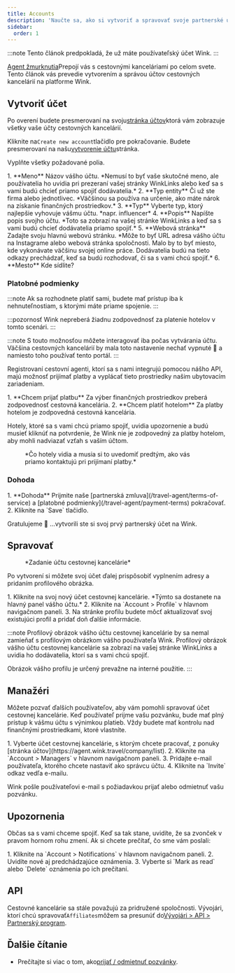```yaml
---
title: Accounts
description: 'Naučte sa, ako si vytvoriť a spravovať svoje partnerské účty na Wink.'
sidebar:
  order: 1
---
```


:::note
Tento článok predpokladá, že už máte používateľský účet Wink.
:::

[Agent žmurknutia](https://agent.wink.travel)Prepojí vás s cestovnými kanceláriami po celom svete. Tento článok vás prevedie vytvorením a správou účtov cestovných kancelárií na platforme Wink.

## Vytvoriť účet

Po overení budete presmerovaní na svoju[stránka účtov](https://agent.wink.travel/company/list)ktorá vám zobrazuje všetky vaše účty cestovných kancelárií.

Kliknite na`Create new account`tlačidlo pre pokračovanie. Budete presmerovaní na našu[vytvorenie účtu](https://agent.wink.travel/company/create)stránka.

Vyplňte všetky požadované polia.

<Steps>
  1. **Meno** Názov vášho účtu. *Nemusí to byť vaše skutočné meno, ale používatelia ho uvidia pri prezeraní vašej stránky WinkLinks alebo keď sa s vami budú chcieť priamo spojiť dodávatelia.*
  2. **Typ entity** Či už ste firma alebo jednotlivec. *Väčšinou sa používa na určenie, ako máte nárok na získanie finančných prostriedkov.*
  3. **Typ** Vyberte typ, ktorý najlepšie vyhovuje vášmu účtu. *napr. influencer*
  4. **Popis** Napíšte popis svojho účtu. *Toto sa zobrazí na vašej stránke WinkLinks a keď sa s vami budú chcieť dodávatelia priamo spojiť.*
  5. **Webová stránka** Zadajte svoju hlavnú webovú stránku. *Môže to byť URL adresa vášho účtu na Instagrame alebo webová stránka spoločnosti. Malo by to byť miesto, kde vykonávate väčšinu svojej online práce. Dodávatelia budú na tieto odkazy prechádzať, keď sa budú rozhodovať, či sa s vami chcú spojiť.*
  6. **Mesto** Kde sídlite?
</Steps>


### Platobné podmienky

:::note
Ak sa rozhodnete platiť sami, budete mať prístup iba k nehnuteľnostiam, s ktorými máte priame spojenie.
:::

:::pozornosť
Wink nepreberá žiadnu zodpovednosť za platenie hotelov v tomto scenári.
:::

:::note
S touto možnosťou môžete interagovať iba počas vytvárania účtu. Väčšina cestovných kancelárií by mala toto nastavenie nechať vypnuté 🛑 a namiesto toho používať tento portál.
:::

Registrovaní cestovní agenti, ktorí sa s nami integrujú pomocou nášho API, majú možnosť prijímať platby a vyplácať tieto prostriedky našim ubytovacím zariadeniam.

<Steps>
  1. **Chcem prijať platbu** Za výber finančných prostriedkov preberá zodpovednosť cestovná kancelária.
  2. **Chcem platiť hotelom** Za platby hotelom je zodpovedná cestovná kancelária.
</Steps>


Hotely, ktoré sa s vami chcú priamo spojiť, uvidia upozornenie a budú musieť kliknúť na potvrdenie, že Wink nie je zodpovedný za platby hotelom, aby mohli nadviazať vzťah s vaším účtom.

<figure>
  <CloudinaryImage width="700" height="220" resize="scale" quality="best" alt="Potvrdenie vzťahu TA k nehnuteľnosti" src="academy/property-ta-agreement" errorImage="noimage_opaque_nyrtl0.png" />

  <figcaption>*Čo hotely vidia a musia si to uvedomiť predtým, ako vás priamo kontaktujú pri prijímaní platby.*</figcaption>
</figure>


### Dohoda

<Steps>
  1. **Dohoda** Prijmite naše [partnerská zmluva](/travel-agent/terms-of-service) a [platobné podmienky](/travel-agent/payment-terms) pokračovať.
  2. Kliknite na `Save` tlačidlo.
</Steps>


Gratulujeme 🎉 ...vytvorili ste si svoj prvý partnerský účet na Wink.

## Spravovať

<figure>
  <CloudinaryImage width="350" height="445" resize="scale" quality="best" alt="Účet cestovnej kancelárie" src="academy/travel-agent" errorImage="noimage_opaque_nyrtl0.png" />

  <figcaption>*Zadanie účtu cestovnej kancelárie*</figcaption>
</figure>


Po vytvorení si môžete svoj účet ďalej prispôsobiť vyplnením adresy a pridaním profilového obrázka.

<Steps>
  1. Kliknite na svoj nový účet cestovnej kancelárie. *Týmto sa dostanete na hlavný panel vášho účtu.*
  2. Kliknite na `Account > Profile` v hlavnom navigačnom paneli.
  3. Na stránke profilu budete môcť aktualizovať svoj existujúci profil a pridať doň ďalšie informácie.
</Steps>


:::note
Profilový obrázok vášho účtu cestovnej kancelárie by sa nemal zamieňať s profilovým obrázkom vášho používateľa Wink. Profilový obrázok vášho účtu cestovnej kancelárie sa zobrazí na vašej stránke WinkLinks a uvidia ho dodávatelia, ktorí sa s vami chcú spojiť.

Obrázok vášho profilu je určený prevažne na interné použitie. :::

## Manažéri

Môžete pozvať ďalších používateľov, aby vám pomohli spravovať účet cestovnej kancelárie. Keď používateľ prijme vašu pozvánku, bude mať plný prístup k vášmu účtu s výnimkou platieb. Vždy budete mať kontrolu nad finančnými prostriedkami, ktoré vlastníte.

<Steps>
  1. Vyberte účet cestovnej kancelárie, s ktorým chcete pracovať, z ponuky [stránka účtov](https://agent.wink.travel/company/list).
  2. Kliknite na `Account > Managers` v hlavnom navigačnom paneli.
  3. Pridajte e-mail používateľa, ktorého chcete nastaviť ako správcu účtu.
  4. Kliknite na `Invite` odkaz vedľa e-mailu.
</Steps>


Wink pošle používateľovi e-mail s požiadavkou prijať alebo odmietnuť vašu pozvánku.

## Upozornenia

Občas sa s vami chceme spojiť. Keď sa tak stane, uvidíte, že sa zvonček v pravom hornom rohu zmení.
Ak si chcete prečítať, čo sme vám poslali:

<Steps>
  1. Kliknite na `Account > Notifications` v hlavnom navigačnom paneli.
  2. Uvidíte nové aj predchádzajúce oznámenia.
  3. Vyberte si `Mark as read` alebo `Delete` oznámenia po ich prečítaní.
</Steps>


## API

Cestovné kancelárie sa stále považujú za pridružené spoločnosti. Vývojári, ktorí chcú spravovať`Affiliates`môžem sa presunúť do[Vývojári > API > Partnerský program](/developers/apis/#affiliate-api).

## Ďalšie čítanie

* Prečítajte si viac o tom, ako[prijať / odmietnuť pozvánky](/user/invites).

